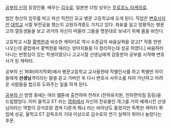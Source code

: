 [[공부의 신]]의 등장인물. 배우는 [[김수로]]. 일본판 더빙 성우는 [[무로조노 타케히로]].

법인 청산의 임무를 띠고 파산 직전인 모교 병문 고등학교에 오게 된다. 직업은 [[변호사]]지만 [[대학교]] 시절 부전공을 했는지 교원자격증도 가지고 있다. 좌표를 잃고 방황하는 병문고의 열등생들을 보고 과거의 자신이 떠올라 그들을 명문대로 보내기 위해 몸을 바친다.

고등학교 시절 [[황백현]]과 비슷한 캐릭터로 역시 수준급의 싸움실력을 갖고[* 작중 한번 나오는데 클럽에서 황백현을 때리는 양아치들을 다 정리하는데 성공 하였다.] 싸움하러 다니는 반항심이 있는 학생이였으나 고교시절 선생님에게 감동받아 공부를 시작해 변호사가 된 캐릭터. 

공부의 신 16화(마지막화)에서 병문고등학교 교사들한테 작별인사를 하고 특별반 아이들에게 '''선생님 !!'''이라는 말을 듣고 가버린 후 다시 변호사 사무소를 차려 가난하고 어려운 사람들을 법으로 도와주는 일을 하게 된다.

[[공부의 신]] 방영 중에는 여러 웹툰에 출연하여 천하X (천하유치원, 천하편의점 등등)을 드립했었다. 이미 울학교 ET 라는 [[영화]]에서 자신의 전유물인 개그를 거의 배제시킨 선생님이라는 역할이 강석호랑 겹쳐 다른게 뭐냐 라는 비아냥도 들었지만 독특한 캐릭터 확립에 성공, 울학교 ET 감독조차 기대 이상으로 김수로의 연기 실력이 뛰어나 놀랐다는 후문.
